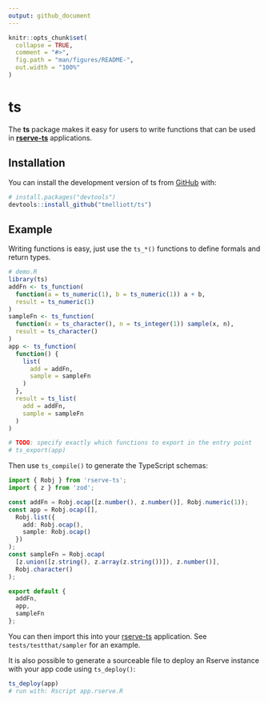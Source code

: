 ```yaml
---
output: github_document
---
```


<!-- README.md is generated from README.Rmd. Please edit that file -->

```r
knitr::opts_chunk$set(
  collapse = TRUE,
  comment = "#>",
  fig.path = "man/figures/README-",
  out.width = "100%"
)
```

# ts

<!-- badges: start -->
<!-- badges: end -->

The **ts** package makes it easy for users to write functions that can be used in [**rserve-ts**](https://www.npmjs.com/package/rserve-ts) applications.

## Installation

You can install the development version of ts from [GitHub](https://github.com/) with:

``` r
# install.packages("devtools")
devtools::install_github("tmelliott/ts")
```

## Example

Writing functions is easy, just use the `ts_*()` functions to define formals and return types.

```r
# demo.R
library(ts)
addFn <- ts_function(
  function(a = ts_numeric(1), b = ts_numeric(1)) a + b,
  result = ts_numeric(1)
)
sampleFn <- ts_function(
  function(x = ts_character(), n = ts_integer(1)) sample(x, n),
  result = ts_character()
)
app <- ts_function(
  function() {
    list(
      add = addFn,
      sample = sampleFn
    )
  },
  result = ts_list(
    add = addFn,
    sample = sampleFn
  )
)

# TODO: specify exactly which functions to export in the entry point
# ts_export(app)
```

Then use `ts_compile()` to generate the TypeScript schemas:
```typescript
import { Robj } from 'rserve-ts';
import { z } from 'zod';

const addFn = Robj.ocap([z.number(), z.number()], Robj.numeric(1));
const app = Robj.ocap([],
  Robj.list({
    add: Robj.ocap(),
    sample: Robj.ocap()
  })
);
const sampleFn = Robj.ocap(
  [z.union([z.string(), z.array(z.string())]), z.number()],
  Robj.character()
);

export default {
  addFn,
  app,
  sampleFn
};
```

You can then import this into your [rserve-ts](https://www.npmjs.com/package/rserve-ts) application. See `tests/testthat/sampler` for an example.

It is also possible to generate a sourceable file to deploy an Rserve instance with your app code using `ts_deploy()`:

```r
ts_deploy(app)
# run with: Rscript app.rserve.R
```
